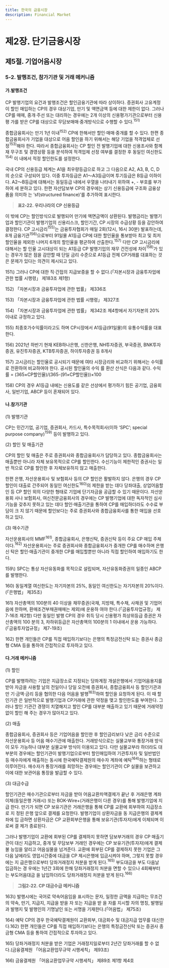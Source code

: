 ```yaml
---
title: 한국의 금융시장
description: Financial Market
---
```


# 제2장. 단기금융시장

## 제5절. 기업어음시장

### 5-2. 발행조건, 참가기관 및 거래 메커니즘

#### 가.발행조건

CP 발행기업의 요건과 발행조건은 할인금융기관에 따라 상이하다. 증권회사 고유계정
이 할인 매입하는 CP의 경우 대상기업, 만기 및 액면금액 등에 대한 제한이 없다. 그러나
CP를 매매, 중개·주선 또는 대리하는 경우에는 2개 이상의 신용평가기관으로부터 신용평
가를 받은 CP를 대상으로 무담보매매·중개방식으로 수행할 수 있다.$^{151)}$

종합금융회사는 만기 1년 이내$^{152)}$ CP에 한해서만 할인·매매·중개를 할 수 있다. 한편 종합금융회사가 기업을 대상으로 어음 할인을 하기 위해서는 해당 기업을 적격업체로 선
정$^{153)}$해야 한다. 따라서 종합금융회사는 CP 할인 전 발행기업에 대한 신용조사와 함께 재
무구조 및 경영상황 등을 분석하여 적격업체 선정 여부를 결정한 후 동일인 여신한도$^{154)}$ 이
내에서 적정 할인한도를 설정한다.

국내 CP의 신용등급 체계는 A1을 최우량등급으로 하고 그 다음으로 A2, A3, B, C, D
의 순으로 구성되어 있다. 이중 투자등급은 A1〜A3등급이며 투기등급은 B등급 이하이다.
A2〜B등급에 대해서는 동일등급 내에서 우열을 나타내기 위하여 +, - 부호를 부가하여 세
분하고 있다. 한편 자산담보부 CP의 경우에는 상기 신용등급에 구조화 금융상품을 의미하
는 ‘sf(structured finance)’를 추가하여 표시한다.

> __표2-22. 우리나라의 CP 신용등급__

<GCenterImg src ="/fm/t2-22.png" caption="표2-22. 우리나라의 CP 신용등급"/>


이 밖에 CP는 할인방식으로 발행되어 만기에 액면금액이 상환된다. 발행금리는 발행기
업과 할인기관이 발행기업의 신용리스크, 할인기간, CP 시장의 수급상황 등을 감안하여
결정한다. CP 고시금리$^{155)}$는 금융투자협회가 매일 2회(12시, 16시 30분) 발표하는데, 8개
금융기관$^{156)}$으로부터 91일물 A1등급 CP에 대한 할인율을 통보받아 최고 및 최저 할인율을 제외한 나머지 6개의 할인율을 평균하여 산출한다.$^{157)}$ 다만 CP 고시금리에 대해서는 할
인율 고시대상이 되는 A1등급 CP 발행기업의 재무 건전성에 차이$^{158)}$가 있는 경우가 많은
점을 감안할 때 단일 금리 수준으로 A1등급 전체 CP거래를 대표하는 것은 문제가 있다는
의견이 제시되고 있다.

<GComment>
151\) 그러나 CP에 대한 직·간접의 지급보증을 할 수 없다.(「자본시장과 금융투자업에 관한 법률 시행령」 제183조 제1항)

152\) 「자본시장과 금융투자업에 관한 법률」 제336조

153\) 「자본시장과 금융투자업에 관한 법률 시행령」 제327조

154\) 「자본시장과 금융투자업에 관한 법률」 제342조 제4항에서 자기자본의 20% 이내로 규정하고 있다.

155\) 최종호가수익률이라고도 하며 CP시장에서 A1등급(91일물)의 유통수익률을 대표한다.

156\) 2021년 하반기 현재 KEB하나은행, 신한은행, NH투자증권, 부국증권, BNK투자증권, 유진투자증권, KTB투자증권, 하이투자증권 등
8개사

157\) 고시금리는 할인율로 공시되기 때문에 여타 시장금리와 비교하기 위해서는 수익률로 전환하여 비교하여야 한다. 공시된 할인율의 수익
률 환산 산식은 다음과 같다. 수익률 = (365×CP할인율)/(365-(91×CP할인율))×100

158\) CP의 경우 A1등급 내에는 신용도를 같은 선상에서 평가하기 힘든 공기업, 금융회사, 일반기업, ABCP 등이 혼재되어 있다.
</GComment>


#### 나.참가기관

(1) 발행기관

CP는 민간기업, 공기업, 증권회사, 카드사, 특수목적회사(이하 ‘SPC’; special purpose
company)$^{159)}$ 등이 발행하고 있다.

(2) 할인 및 매출기관

CP의 할인 및 매출은 주로 증권회사와 종합금융회사가 담당하고 있다. 종합금융회사는
매출뿐만 아니라 자체 보유목적으로 CP를 할인한다. 수신기능이 제한적인 증권사는 일반
적으로 CP를 할인한 후 자체보유하지 않고 매출한다.

한편 은행, 자산운용회사 및 보험회사 등의 CP 할인은 활발하지 않다. 은행의 경우 CP
할인이 대출로 간주되어 동일인 여신한도$^{160)}$의 제한을 받는 데다 당좌대출, 상업어음할인
등 CP 할인 외의 다양한 형태로 기업에 단기자금을 공급할 수 있기 때문이다. 자산운용회
사나 보험회사, 여신전문금융회사의 경우에는 CP 발행기업에 대한 독자적인 심사기능을
갖추지 못하고 있는 데다 할인·매출기관을 통하여 CP를 매입하더라도 수수료 부담이 크
지 않기 때문에 할인보다는 주로 증권회사와 종합금융회사를 통한 매입을 선호하고 있다.

(3) 매수기관

자산운용회사의 MMF$^{161)}$, 종합금융회사, 은행신탁, 증권신탁 등이 주요 CP 매입 주체
이다.$^{162)}$ 자산운용회사는 주로 증권회사와 종합금융회사가 중개한 CP를 매수하며 은행신
탁은 할인·매출기관이 중개한 CP를 매입할뿐만 아니라 직접 할인하여 매입하기도 한다.

<GComment>
159\) SPC는 통상 자산유동화를 목적으로 설립되며, 자산유동화증권의 일종인 ABCP를 발행한다.

160\) 동일계열 여신한도는 자기자본의 25%, 동일인 여신한도는 자기자본의 20%이다.(「은행법」 제35조)

161\) 자산총액의 100분의 40 이상을 채무증권(국채, 지방채, 특수채, 사채권 및 기업어음에 한하며, 환매조건부채권매매는 제외)에 운용하
여야 한다.(「금융투자업규정」 제7-16조 제2항) 다만 동일인 발행 CP의 경우 취득 당시 신용평가 최상위등급 증권은 자산총액의 100
분의 3, 차하위등급은 자산총액의 100분의 1 이내에서 운용 가능하다.(「금융투자업규정」 제7-19조)

162\) 한편 개인들은 CP를 직접 매입하기보다는 은행의 특정금전신탁 또는 증권사 종금형 CMA 등을 통하여 간접적으로 투자하고 있다.
</GComment>

#### 다.거래 메커니즘

(1) 할인

CP를 발행하려는 기업은 지급장소로 지정되는 당좌계정 개설은행에서 기업어음용지를
받아 자금을 사용할 날의 전일이나 당일 오전에 증권회사, 종합금융회사 등 할인기관과 만
기·금액·금리 등을 협의한 다음 어음을 발행$^{163)}$하여 할인을 요청하게 된다. 이 때 할인기관
은 일반적으로 발행기업과 CP거래에 관한 약정을 맺고 할인한도를 부여한다. 그러나 할인
기관간 경쟁이 치열해지고 할인 CP를 대부분 매출하고 있기 때문에 거래약정 없이 할인
해 주는 경우가 많아지고 있다.

(2) 매출

종합금융회사, 증권회사 등은 기업어음을 할인한 후 할인금리보다 낮은 금리 수준으로
자산운용회사 등 어음 매수기관에 매출한다. 거래방식으로는 실물교부와 통장거래 방식
이 모두 가능하나 대부분 실물교부 방식이 이용되고 있다. 다만 실물교부라 하더라도 대
부분의 경우에는 할인기관이 발행기업으로부터 할인매입하여 기관투자자 및 일반법인 등
매수자에게 매출하는 동시에 한국예탁결제원의 매수자 계좌에 예탁$^{164)}$하는 형태로 이루어진다. 매수자가 통장거래를 희망하는 경우에는 할인기관이 CP 실물을 보관하고 이에 대한
보관어음 통장을 발급할 수 있다.

(3) 대금수급

할인기관은 매수기관으로부터 자금을 받아 어음교환차액결제가 끝난 후 거래은행 계좌
이체(동일은행 거래시) 또는 BOK-Wire+(거래은행이 다른 경우)를 통해 발행기업에 지급
한다. 만기가 되면 CP 보유기관은 거래은행을 통해 CP를 교환에 회부하여 지급장소로 지
정된 은행 앞으로 결제를 요청한다. 발행기업이 상환자금을 동 지급은행의 결제계좌에 입
금하면 상환자금은 CP 교환회부은행을 통해 보유기관(투자자)에게 이체되며 이로써 결
제가 종료된다.

그러나 발행기업이 교환에 회부된 CP를 결제하지 못하면 담보부거래의 경우 CP 매출기
관이 대신 지급하고, 중개 및 무담보부 거래인 경우에는 CP 보유기관(투자자)에게 결제불
능임을 알리고 어음실물을 넘겨준다. 교환에 회부된 CP를 결제하지 못한 기업은 그 다음
날에라도 영업시간중에 대금을 CP 제시은행에 입금시켜야 하며, 그렇지 못할 경우에는 지
급은행으로부터 당좌거래정지 처분을 받게 된다.$^{165)}$ 부도대금을 부도 다음날 입금하는 경
우에는 1년간 3회에 한해 당좌거래정지 처분을 면할 수 있으나 4회째부터는 부도어음대금
을 납입하더라도 당좌거래정지 처분을 받게 된다.$^{166)}$

> __그림2-22. CP 대금수급 메커니즘__

<GCenterImg src ="/fm/2-22.png" caption="그림2-22. CP 대금수급 메커니즘"/>


<GComment>
163\) 발행시에는 국어로 약속어음임을 표시하는 문자, 일정한 금액을 지급하는 무조건의 약속, 만기, 지급지, 지급을 받을 자 또는 지급을 받
을 자를 지시할 자의 명칭, 발행일과 발행지 및 발행인의 기명날인 또는 서명을 기재한다.(「어음법」 제75조)

164\) 예탁 CP의 경우 한국예탁결제원이 교환회부, 대금회수 및 대금지급 업무를 대신한다.162\) 한편 개인들은 CP를 직접 매입하기보다는 은행의 특정금전신탁 또는 증권사 종금형 CMA 등을 통하여 간접적으로 투자하고 있다.

165\) 당좌거래정지 처분을 받은 기업은 거래정지일로부터 2년간 당좌거래를 할 수 없다.(금융결제원 「어음교환업무규약 시행세칙」 제93조)

166\) 금융결제원 「어음교환업무규약 시행세칙」 제89조 제1항 제4호
</GComment>